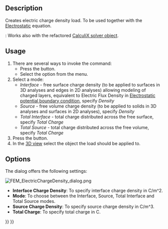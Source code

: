 <languages/>
<translate>

<!--T:1-->
{{Docnav
|[[FEM_ConstraintMagnetization|Magnetization boundary condition]]
|[[FEM_ConstraintInitialFlowVelocity|Initial flow velocity condition]]
|[[FEM_Workbench|FEM]]
|IconL=FEM_ConstraintMagnetization.svg
|IconR=FEM_ConstraintInitialFlowVelocity.svg
|IconC=Workbench_FEM.svg
}}

<!--T:2-->
{{GuiCommandContainer|
{{GuiCommand
|Name=FEM ConstraintElectricChargeDensity
|MenuLocation=Model → Electromagnetic boundary conditions → Electric charge density
|Workbenches=[[FEM_Workbench|FEM]]
|Version=1.1
|SeeAlso=[[FEM_Example_Capacitance_Two_Balls|FEM capacitance example]], [[FEM_tutorial|FEM tutorial]]
}}
{{GuiCommandFemInfo
|Solvers={{VersionMinus|1.0}}: Elmer<br>{{VersionPlus|1.1}}: Elmer, CalculiX
}}
}}

==Description== <!--T:3-->

<!--T:4-->
Creates electric charge density load. To be used together with the [[FEM_EquationElectrostatic|Electrostatic]] equation.

{{Version|1.1}}: Works also with the refactored [[FEM_SolverCalculixCcxtools|CalculiX solver object]].

==Usage== <!--T:5-->

<!--T:6-->
# There are several ways to invoke the command:
#* Press the {{Button|[[Image:FEM_ConstraintElectricChargeDensity.svg|16px]] [[FEM_ElectricChargeDensity|Electric charge density]]}} button.
#* Select the {{MenuCommand|Model → Electromagnetic boundary conditions → [[Image:FEM_ConstraintElectricChargeDensity.svg|16px]] Electric charge density}} option from the menu.
# Select a  mode:
#* ''Interface'' - free surface charge density (to be applied to surfaces in 3D analyses and edges in 2D analyses) allowing modeling of charged layers, equivalent to Electric Flux Density in [[FEM_ConstraintElectrostaticPotential|Electrostatic potential boundary condition]], specify ''Density''
#* ''Source'' - free volume charge density (to be applied to solids in 3D analyses and surfaces in 2D analyses), specify ''Density''
#* ''Total Interface'' - total charge distributed across the free surface, specify ''Total Charge''
#* ''Total Source'' - total charge distributed across the free volume, specify ''Total Charge''
# Press the {{Button|Add}} button.
# In the [[3D_view|3D view]] select the object the load should be applied to.

==Options== <!--T:7-->

<!--T:8-->
The dialog offers the following settings:

</translate>
[[Image:FEM_ElectricChargeDensity_dialog.png]]
<translate>

<!--T:9-->
* '''Interface Charge Density''': To specify interface charge density in C/m^2.
* '''Mode''': To choose between the Interface, Source, Total Interface and Total Source modes.
* '''Source Charge Density''': To specify source charge density in C/m^3.
* '''Total Charge''': To specify total charge in C.


<!--T:10-->
{{Docnav
|[[FEM_ConstraintMagnetization|Magnetization boundary condition]]
|[[FEM_ConstraintInitialFlowVelocity|Initial flow velocity condition]]
|[[FEM_Workbench|FEM]]
|IconL=FEM_ConstraintMagnetization.svg
|IconR=FEM_ConstraintInitialFlowVelocity.svg
|IconC=Workbench_FEM.svg
}}

</translate>
{{FEM Tools navi{{#translation:}}}}
{{Userdocnavi{{#translation:}}}}